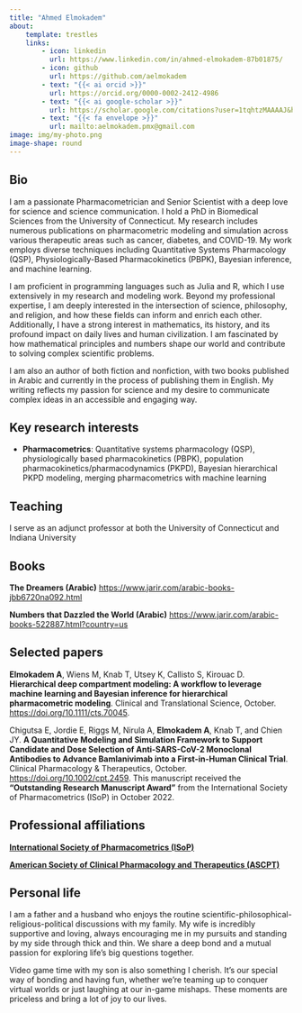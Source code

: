 ```yaml
---
title: "Ahmed Elmokadem"
about:
    template: trestles
    links:
        - icon: linkedin
          url: https://www.linkedin.com/in/ahmed-elmokadem-87b01875/
        - icon: github
          url: https://github.com/aelmokadem 
        - text: "{{< ai orcid >}}"
          url: https://orcid.org/0000-0002-2412-4986   
        - text: "{{< ai google-scholar >}}"
          url: https://scholar.google.com/citations?user=1tqhtzMAAAAJ&hl=en 
        - text: "{{< fa envelope >}}"
          url: mailto:aelmokadem.pmx@gmail.com
image: img/my-photo.png
image-shape: round
---
```


## Bio

I am a passionate Pharmacometrician and Senior Scientist with a deep love for science and science communication. I hold a PhD in Biomedical Sciences from the University of Connecticut. My research includes numerous publications on pharmacometric modeling and simulation across various therapeutic areas such as cancer, diabetes, and COVID-19. My work employs diverse techniques including Quantitative Systems Pharmacology (QSP), Physiologically-Based Pharmacokinetics (PBPK), Bayesian inference, and machine learning.

I am proficient in programming languages such as Julia and R, which I use extensively in my research and modeling work. Beyond my professional expertise, I am deeply interested in the intersection of science, philosophy, and religion, and how these fields can inform and enrich each other. Additionally, I have a strong interest in mathematics, its history, and its profound impact on daily lives and human civilization. I am fascinated by how mathematical principles and numbers shape our world and contribute to solving complex scientific problems.

I am also an author of both fiction and nonfiction, with two books published in Arabic and currently in the process of publishing them in English. My writing reflects my passion for science and my desire to communicate complex ideas in an accessible and engaging way.

## Key research interests

* **Pharmacometrics**: Quantitative systems pharmacology (QSP), physiologically based pharmacokinetics (PBPK), population pharmacokinetics/pharmacodynamics (PKPD), Bayesian hierarchical PKPD modeling, merging pharmacometrics with machine learning

## Teaching

I serve as an adjunct professor at both the University of Connecticut and Indiana University

## Books

**The Dreamers (Arabic)** [https://www.jarir.com/arabic-books-jbb6720na092.html](https://www.jarir.com/arabic-books-jbb6720na092.html)

**Numbers that Dazzled the World (Arabic)** [https://www.jarir.com/arabic-books-522887.html?country=us](https://www.jarir.com/arabic-books-522887.html?country=us)

## Selected papers

**Elmokadem A**, Wiens M, Knab T, Utsey K, Callisto S, Kirouac D. **Hierarchical deep compartment modeling: A workflow to leverage machine learning and Bayesian inference for hierarchical pharmacometric modeling**. Clinical and Translational Science, October. [https://doi.org/10.1111/cts.70045](https://doi.org/10.1111/cts.70045). 

Chigutsa E, Jordie E, Riggs M, Nirula A, **Elmokadem A**, Knab T, and Chien JY. **A Quantitative Modeling and Simulation Framework to Support Candidate and Dose Selection of Anti-SARS-CoV-2 Monoclonal Antibodies to Advance Bamlanivimab into a First-in-Human Clinical Trial**. Clinical Pharmacology & Therapeutics, October. [https://doi.org/10.1002/cpt.2459](https://doi.org/10.1002/cpt.2459). This manuscript received the **“Outstanding Research Manuscript Award”** from the International Society of Pharmacometrics (ISoP) in October 2022.

## Professional affiliations

**[International Society of Pharmacometrics (ISoP)](https://www.isop.org/)**

**[American Society of Clinical Pharmacology and Therapeutics (ASCPT)](https://www.ascpt.org/)**


## Personal life

I am a father and a husband who enjoys the routine scientific-philosophical-religious-political discussions with my family. My wife is incredibly supportive and loving, always encouraging me in my pursuits and standing by my side through thick and thin. We share a deep bond and a mutual passion for exploring life's big questions together.

Video game time with my son is also something I cherish. It's our special way of bonding and having fun, whether we're teaming up to conquer virtual worlds or just laughing at our in-game mishaps. These moments are priceless and bring a lot of joy to our lives.

